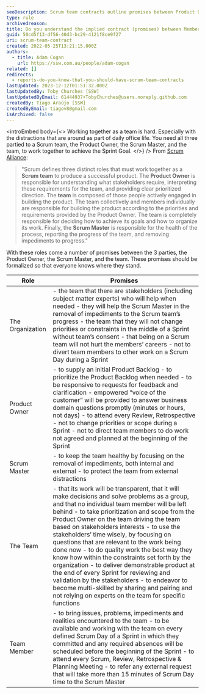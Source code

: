 ```yaml
---
seoDescription: Scrum team contracts outline promises between Product Owner, Scrum Master, and team members for successful collaboration and delivery of product goals.
type: rule
archivedreason:
title: Do you understand the implied contract (promises) between Members of the Scrum Team?
guid: 50cd5f13-df56-40d3-bc29-4121f8ce9f27
uri: scrum-team-contract
created: 2022-05-25T13:21:15.000Z
authors:
  - title: Adam Cogan
    url: https://ssw.com.au/people/adam-cogan
related: []
redirects:
  - reports-do-you-know-that-you-should-have-scrum-team-contracts
lastUpdated: 2023-12-12T01:51:32.000Z
lastUpdatedBy: Toby Churches [SSW]
lastUpdatedByEmail: 61444937+TobyChurches@users.noreply.github.com
createdBy: Tiago Araújo [SSW]
createdByEmail: tiagov8@gmail.com
isArchived: false
---
```


<introEmbed
  body={<>
Working together as a team is hard. Especially with the distractions that are around as part of daily office life. You need all three partied to a Scrum team, the Product Owner, the Scrum Master, and the team, to work together to achieve the Sprint Goal.
  </>}
/>
From [Scrum Alliance](https://www.scrumalliance.org/):

> "Scrum defines three distinct roles that must work together as a **Scrum team** to produce a successful product. The **Product Owner** is responsible for understanding what stakeholders require, interpreting these requirements for the team, and providing clear prioritized direction. The **team** is composed of those people actively engaged in building the product. The team collectively and members individually are responsible for building the product according to the priorities and requirements provided by the Product Owner. The team is completely responsible for deciding how to achieve its goals and how to organize its work. Finally, the **Scrum Master** is responsible for the health of the process, reporting the progress of the team, and removing impediments to progress."

With these roles come a number of promises between the 3 parties, the Product Owner, the Scrum Master, and the team. These promises should be formalized so that everyone knows where they stand.

| **Role**         | **Promises**                                                                                                                                                                                                                                                                                                                                                                                                                                                                                                                                                                                                                                                                                                                                                       |
| ---------------- | ------------------------------------------------------------------------------------------------------------------------------------------------------------------------------------------------------------------------------------------------------------------------------------------------------------------------------------------------------------------------------------------------------------------------------------------------------------------------------------------------------------------------------------------------------------------------------------------------------------------------------------------------------------------------------------------------------------------------------------------------------------------ |
| The Organization | - the team that there are stakeholders (including subject matter experts) who will help when needed  - they will help the Scrum Master in the removal of impediments to the Scrum team’s progress  - the team that they will not change priorities or constraints in the middle of a Sprint without team’s consent  - that being on a Scrum team will not hurt the members’ careers  - not to divert team members to other work on a Scrum Day during a Sprint                                                                                                                                                                                                                                                                                     |
| Product Owner    | - to supply an initial Product Backlog  - to prioritize the Product Backlog when needed  - to be responsive to requests for feedback and clarification  - empowered “voice of the customer” will be provided to answer business domain questions promptly (minutes or hours, not days)  - to attend every Review, Retrospective  - not to change priorities or scope during a Sprint  - not to direct team members to do work not agreed and planned at the beginning of the Sprint                                                                                                                                                                                                                                                        |
| Scrum Master     | - to keep the team healthy by focusing on the removal of impediments, both internal and external  - to protect the team from external distractions                                                                                                                                                                                                                                                                                                                                                                                                                                                                                                                                                                                                             |
| The Team         | - that its work will be transparent, that it will make decisions and solve problems as a group, and that no individual team member will be left behind  - to take prioritization and scope from the Product Owner on the team driving the team based on stakeholders interests  - to use the stakeholders’ time wisely, by focusing on questions that are relevant to the work being done now  - to do quality work the best way they know how within the constraints set forth by the organization  - to deliver demonstrable product at the end of every Sprint for reviewing and validation by the stakeholders  - to endeavor to become multi-skilled by sharing and pairing and not relying on experts on the team for specific functions |
| Team Member      | - to bring issues, problems, impediments and realities encountered to the team  - to be available and working with the team on every defined Scrum Day of a Sprint in which they committed and any required absences will be scheduled before the beginning of the Sprint  - to attend every Scrum, Review, Retrospective &amp; Planning Meeting  - to refer any external request that will take more than 15 minutes of Scrum Day time to the Scrum Master                                                                                                                                                                                                                                                                                            |
